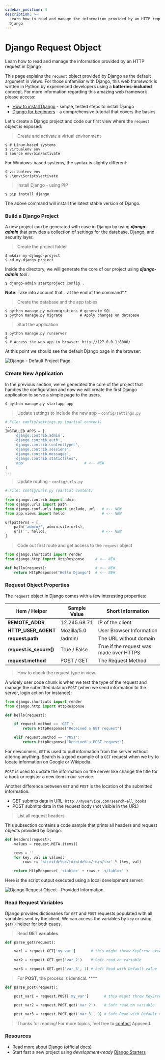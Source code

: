 ```yaml
---
sidebar_position: 4
description: >-
  Learn how to read and manage the information provided by an HTTP request in
  Django
---
```


# Django Request Object

<SubHeading>Learn how to read and manage the information provided by an HTTP request in Django</SubHeading>

This page explains the `request` object provided by Django as the default argument in views. For those unfamiliar with Django, this web framework is written in Python by experienced developers using a **batteries-included** concept. For more information regarding this amazing web framework please access:

- [How to install Django](django-how-to-install.mdx) - simple, tested steps to install Django
- [Django for beginners](django-for-beginners.mdx) - a comprehensive tutorial that covers the basics

Let's create a Django project and code our first view where the `request` object is exposed:

> Create and activate a virtual environment

```
$ # Linux-based systems
$ virtualenv env
$ source env/bin/activate
```

For Windows-based systems, the syntax is slightly different:

```
$ virtualenv env
$ .\env\Scripts\activate
```

> Install Django - using PIP

```
$ pip install django
```

The above command will install the latest stable version of Django.

### Build a Django Project <a href="#build-a-django-project" id="build-a-django-project"></a>

A new project can be generated with ease in Django by using _**django-admin**_ that provides a collection of settings for the database, Django, and security layer.

> Create the project folder

```
$ mkdir my-django-project
$ cd my-django-project
```

Inside the directory, we will generate the core of our project using _**django-admin** tool :_

```
$ django-admin startproject config .
```

**Note**: Take into account that `.` at the end of the command*.*

> Create the database and the app tables

```
$ python manage.py makemigrations # generate SQL
$ python manage.py migrate        # Apply changes on database
```

> Start the application

```
$ python manage.py runserver
$
$ # Access the web app in browser: http://127.0.0.1:8000/
```

At this point we should see the default Django page in the browser:

![Django - Default Project Page.](../../../static/assets/django-framework-cover.jpg)

### Create New Application

In the previous section, we've generated the core of the project that handles the configuration and now we will create the first Django application to serve a simple page to the users.

```
$ python manage.py startapp app
```

> Update settings to include the new app - `config/settings.py`

```python
# File: config/settings.py (partial content)
...
INSTALLED_APPS = [
    'django.contrib.admin',
    'django.contrib.auth',
    'django.contrib.contenttypes',
    'django.contrib.sessions',
    'django.contrib.messages',
    'django.contrib.staticfiles',
    'app'                           # <-- NEW
]
...
```

> Update routing - `config/urls.py`

```python
# File: config/urls.py (partial content)
...
from django.contrib import admin
from django.urls import path
from django.conf.urls import include, url   # <-- NEW
from app.views import hello                 # <-- NEW

urlpatterns = [
    path('admin/', admin.site.urls),
    url('', hello),                         # <-- NEW
]
```

> Code out first route and get access to the `request` object

```python
from django.shortcuts import render
from django.http import HttpResponse     # <-- NEW

def hello(request):                      # <-- NEW
    return HttpResponse("Hello Django")  # <-- NEW
```

### Request Object Properties

The `request` object in Django comes with a few interesting properties:

| Item / Helper           | Sample Value | Short Information                       |
| ----------------------- | ------------ | --------------------------------------- |
| **REMOTE_ADDR**         | 12.245.68.71 | IP of the client                        |
| **HTTP_USER_AGENT**     | Mozilla/5.0  | User Browser Information                |
| **request.path**        | /admin/      | The URL without domain                  |
| **request.is_secure()** | True / False | True if the request was made over HTTPS |
| **request.method**      | POST / GET   | The Request Method                      |

> How to check the request type in view.

A widely user code chunk is when we test the type of the request and manage the submitted data on `POST` (when we send information to the server, login action for instance):

```python
from django.shortcuts import render
from django.http import HttpResponse

def hello(request):

    if request.method == 'GET':
        return HttpResponse("Received a GET request")

    elif request.method == 'POST':
        return HttpResponse("Received a POST request")
```

For newcomers, `GET` is used to pull information from the server without altering anything. Search is a good example of a `GET` request when we try to locate information on Google or Wikipedia.

`POST` is used to update the information on the server like change the title for a book or register a new item in our service.

Another difference between `GET` and `POST` is the location of the submitted information.

- GET submits data in URL: `http://myservice.com?search=all_books`
- POST submits data in the request body (not visible in the URL)

> List all request headers

This subsection contains a code sample that prints all headers and request objects provided by Django:

```python
def headers(request):
    values = request.META.items()

    rows = ''
    for key, val in values:
        rows += '<tr><td>%s</td><td>%s</td></tr>' % (key, val)

    return HttpResponse( '<table>' + rows + '</table>' )
```

Here is the script output executed using a local development server:

![Django Request Object - Provided Information.](../../../static/assets/djang-request-headers.jpg)

### Read Request Variables

Django provides dictionaries for `GET` and `POST` requests populated with all variables sent by the client. We can access the variables by `key` or using `get()` helper for both cases.

> Read **GET variables**

```python
def parse_get(request):

    var1 = request.GET['my_var']       # this might throw KeyError exception

    var2 = request.GET.get('var_2')    # Soft read on variable

    var3 = request.GET.get('var_3', 1) # Soft Read with Default value
```

> For **POST,** the process is identical. \*\*\*\*

```python
def parse_post(request):

    post_var1 = request.POST['my_var']       # this might throw KeyError exception

    post_var2 = request.POST.get('var_2')    # Soft read on variable

    post_var3 = request.POST.get('var_3', 9) # Soft Read with Default value
```

> Thanks for reading! For more topics, feel free to [contact](https://appseed.us/support) Appseed.

### Resources

- Read more about [Django](https://www.djangoproject.com/) (official docs)
- Start fast a new project using _development-ready_ [Django Starters](https://appseed.us/admin-dashboards/django)

